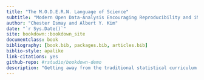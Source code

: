 ```yaml
--- 
title: "The M.O.D.E.R.N. Language of Science"
subtitle: "Modern Open Data-Analysis Encouraging Reproducibility and iNtuitive data visualization techniques" #"The Language of Statistical & Data Sciences"
author: "Chester Ismay and Albert Y. Kim"
date: "`r Sys.Date()`"
site: bookdown::bookdown_site
documentclass: book
bibliography: [book.bib, packages.bib, articles.bib]
biblio-style: apalike
link-citations: yes
github-repo: #rstudio/bookdown-demo
description: "Getting away from the traditional statistical curriculum more focused on reproducible research and modern data analysis techniques and tools"
---
```


